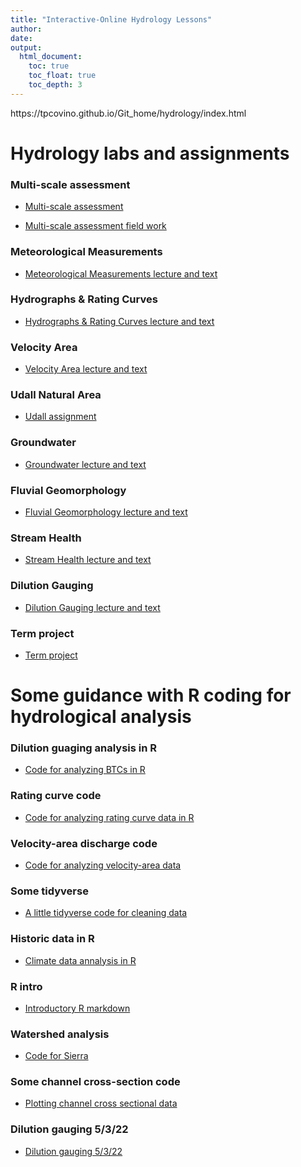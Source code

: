 ```yaml
---
title: "Interactive-Online Hydrology Lessons"
author: 
date: 
output:
  html_document:
    toc: true
    toc_float: true
    toc_depth: 3
---
```


https://tpcovino.github.io/Git_home/hydrology/index.html



# Hydrology labs and assignments

### Multi-scale assessment

  - [Multi-scale assessment](Multi_scale_assessment/Multi_scale_assessment.html){target="_blank"}
  
  - [Multi-scale assessment field work](Multi_scale_assessment/Multi_scale_assessment_field_work.html){target="_blank"}

### Meteorological Measurements 

  - [Meteorological Measurements lecture and text](5_met_lab/5_met_lab.html){target="_blank"}
  
### Hydrographs & Rating Curves 

  - [Hydrographs & Rating Curves lecture and text](7_rating_curve/7_rating_curve.html){target="_blank"}


### Velocity Area 
  
  - [Velocity Area lecture and text](2_velocity_area_module/2_velocity_area_module.html){target="_blank"}

  
### Udall Natural Area
  - [Udall assignment](Udall_Natural_Area/Udall.html){target="_blank"}
  
### Groundwater
  
  - [Groundwater lecture and text](Groundwater/Groundwater.html){target="_blank"}
  
### Fluvial Geomorphology 

  - [Fluvial Geomorphology lecture and text](6_geomorph/6_geomorph.html){target="_blank"}
  

  
###  Stream Health 

  - [Stream Health lecture and text](4_stream_health/4_stream_health.html){target="_blank"}


### Dilution Gauging 

  - [Dilution Gauging lecture and text](3_dilution_gauging/3_dilution_gauging.html){target="_blank"}
  

### Term project
  - [Term project](term_project/term_project.html){target="_blank"}

  
# Some guidance with R coding for hydrological analysis
### Dilution guaging analysis in R
 - [Code for analyzing BTCs in R](3_dilution_gauging/R/Dilution_gauging_example.html){target="_blank"}

### Rating curve code
 - [Code for analyzing rating curve data in R](7_rating_curve/Poudre_rating_curve.html){target="_blank"}

### Velocity-area discharge code
 - [Code for analyzing velocity-area data](2_velocity_area_module/velocity_area_discharge.html){target="_blank"}

### Some tidyverse
 - [A little tidyverse code for cleaning data](7_rating_curve/tidyverse.html){target="_blank"}

### Historic data in R

 - [Climate data annalysis in R](historic_data/historic_data.html){target="_blank"}

### R intro

 - [Introductory R markdown](R_intro/R_intro_696.html){target="_blank"}
 
 
### Watershed analysis
 
 - [Code for Sierra](src_classes_spring_2022/sierra_code_4_7_22.html){target="_blank"}

### Some channel cross-section code

  - [Plotting channel cross sectional data](src_classes_spring_2022/geomorph.html){target="_blank"}
  
### Dilution gauging 5/3/22

  - [Dilution gauging 5/3/22](3_dilution_gauging/R/dilution_5_3_22.html){target="_blank"}



